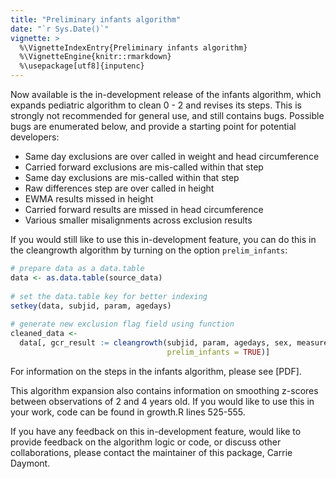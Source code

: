 ```yaml
---
title: "Preliminary infants algorithm"
date: "`r Sys.Date()`"
vignette: >
  %\VignetteIndexEntry{Preliminary infants algorithm}
  %\VignetteEngine{knitr::rmarkdown}
  %\usepackage[utf8]{inputenc}
---
```


Now available is the in-development release of the infants algorithm, which expands pediatric algorithm to clean 0 - 2 and revises its steps. This is strongly not recommended for general use, and still contains bugs. Possible bugs are enumerated below, and provide a starting point for potential developers:
 
- Same day exclusions are over called in weight and head circumference
- Carried forward exclusions are mis-called within that step
- Same day exclusions are mis-called within that step
- Raw differences step are over called in height
- EWMA results missed in height
- Carried forward results are missed in head circumference
- Various smaller misalignments across exclusion results
 
If you would still like to use this in-development feature, you can do this in the cleangrowth algorithm by turning on the option `prelim_infants`:
 
```r
# prepare data as a data.table
data <- as.data.table(source_data)
 
# set the data.table key for better indexing
setkey(data, subjid, param, agedays)
 
# generate new exclusion flag field using function
cleaned_data <- 
  data[, gcr_result := cleangrowth(subjid, param, agedays, sex, measurement,
                                   prelim_infants = TRUE)]
```
 
For information on the steps in the infants algorithm, please see [PDF].
 
This algorithm expansion also contains information on smoothing z-scores between observations of 2 and 4 years old. If you would like to use this in your work, code can be found in growth.R lines 525-555.
 
If you have any feedback on this in-development feature, would like to provide feedback on the algorithm logic or code, or discuss other collaborations, please contact the maintainer of this package, Carrie Daymont.
